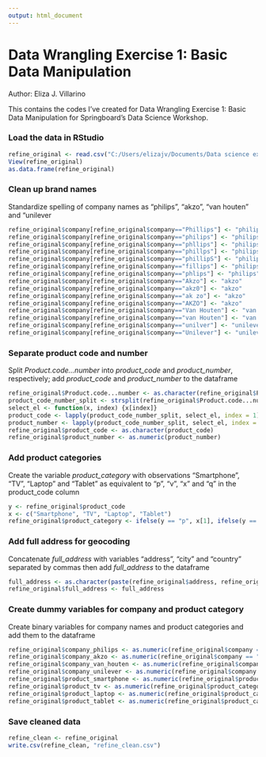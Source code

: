 ---
output: html_document
---
# Data Wrangling Exercise 1: Basic Data Manipulation
Author: Eliza J. Villarino

This contains the codes I've created for Data Wrangling Exercise 1: Basic Data Manipulation for Springboard's Data Science Workshop.

### Load the data in RStudio

``` {r}
refine_original <- read.csv("C:/Users/elizajv/Documents/Data science exercises/refine.csv", 1)
View(refine_original)
as.data.frame(refine_original)
```

### Clean up brand names

Standardize spelling of company names as "philips", "akzo", "van houten" and "unilever

``` {r}
refine_original$company[refine_original$company=="Phillips"] <- "philips"
refine_original$company[refine_original$company=="philips"] <- "philips"
refine_original$company[refine_original$company=="phllips"] <- "philips"
refine_original$company[refine_original$company=="phillps"] <- "philips"
refine_original$company[refine_original$company=="phillipS"] <- "philips"
refine_original$company[refine_original$company=="fillips"] <- "philips"
refine_original$company[refine_original$company=="phlips"] <- "philips"
refine_original$company[refine_original$company=="Akzo"] <- "akzo"
refine_original$company[refine_original$company=="akz0"] <- "akzo"
refine_original$company[refine_original$company=="ak zo"] <- "akzo"
refine_original$company[refine_original$company=="AKZO"] <- "akzo"
refine_original$company[refine_original$company=="Van Houten"] <- "van houten"
refine_original$company[refine_original$company=="van Houten"] <- "van houten"
refine_original$company[refine_original$company=="unilver"] <- "unilever"
refine_original$company[refine_original$company=="Unilever"] <- "unilever"
```

### Separate product code and number

Split *Product.code...number* into *product_code* and *product_number*, respectively; add *product_code* and *product_number* to the dataframe

```{r}
refine_original$Product.code...number <- as.character(refine_original$Product.code...number)
product_code_number_split <- strsplit(refine_original$Product.code...number, split = "-")
select_el <- function(x, index) {x[index]}
product_code <- lapply(product_code_number_split, select_el, index = 1) 
product_number <- lapply(product_code_number_split, select_el, index = 2) 
refine_original$product_code <- as.character(product_code)
refine_original$product_number <- as.numeric(product_number)
```

### Add product categories

Create the variable *product_category* with observations "Smartphone", "TV", "Laptop" and "Tablet" as equivalent to "p", "v", "x" and "q" in the product_code column

```{r}
y <- refine_original$product_code
x <- c("Smartphone", "TV", "Laptop", "Tablet")
refine_original$product_category <- ifelse(y == "p", x[1], ifelse(y == "v", x[2], ifelse(y == "x", x[3], ifelse(y == "q", x[4], NA))))
```

### Add full address for geocoding

Concatenate *full_address* with variables "address", "city" and "country" separated by commas then add *full_address* to the dataframe

```{r}
full_address <- as.character(paste(refine_original$address, refine_original$city, refine_original$country, sep = ","))
refine_original$full_address <- full_address
```

### Create dummy variables for company and product category

Create binary variables for company names and product categories and add them to the dataframe

``` {r}
refine_original$company_philips <- as.numeric(refine_original$company == "philips")
refine_original$company_akzo <- as.numeric(refine_original$company == "akzo")
refine_original$company_van_houten <- as.numeric(refine_original$company == "van houten")
refine_original$company_unilever <- as.numeric(refine_original$company == "unilever")
refine_original$product_smartphone <- as.numeric(refine_original$product_category == "Smartphone")
refine_original$product_tv <- as.numeric(refine_original$product_category == "TV")
refine_original$product_laptop <- as.numeric(refine_original$product_category == "Laptop")
refine_original$product_tablet <- as.numeric(refine_original$product_category == "Tablet")
```

### Save cleaned data 

``` {r}
refine_clean <- refine_original
write.csv(refine_clean, "refine_clean.csv")
```
